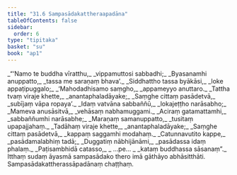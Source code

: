 ```yaml
---
title: "31.6 Sampasādakattheraapadāna"
tableOfContents: false
sidebar:
  order: 6
type: "tipitaka"
basket: "su"
book: "ap1"
---
```



<DynamicBreadcrumb />

<Division number="24" book="ap1" bookNo="20" page="284">

<Paragraph number="3465" type="verses" book="ap1">
_“‘Namo te buddha vīratthu,_  
_vippamuttosi sabbadhi;_  
_Byasanamhi anuppatto,_  
_tassa me saraṇaṃ bhava’._  

</Paragraph>

</Division>
<Division number="25" book="ap1" bookNo="20" page="284">

<Paragraph number="3466" type="verses" book="ap1">
_Siddhattho tassa byākāsi,_  
_loke appaṭipuggalo;_  
_‘Mahodadhisamo saṃgho,_  
_appameyyo anuttaro._  

</Paragraph>

</Division>
<Division number="26" book="ap1" bookNo="20" page="284">

<Paragraph number="3467" type="verses" book="ap1">
_Tattha tvaṃ viraje khette,_  
_anantaphaladāyake;_  
_Saṃghe cittaṃ pasādetvā,_  
_subījaṃ vāpa ropaya’._  

</Paragraph>

</Division>
<Division number="27" book="ap1" bookNo="20" page="285">

<Paragraph number="3468" type="verses" book="ap1">
_Idaṃ vatvāna sabbaññū,_  
_lokajeṭṭho narāsabho;_  
_Mameva anusāsitvā,_  
_vehāsaṃ nabhamuggami._  

</Paragraph>

</Division>
<Division number="28" book="ap1" bookNo="20" page="285">

<Paragraph number="3469" type="verses" book="ap1">
_Aciraṃ gatamattamhi,_  
_sabbaññumhi narāsabhe;_  
_Maraṇaṃ samanuppatto,_  
_tusitaṃ upapajjahaṃ._  

</Paragraph>

</Division>
<Division number="29" book="ap1" bookNo="20" page="285">

<Paragraph number="3470" type="verses" book="ap1">
_Tadāhaṃ viraje khette,_  
_anantaphaladāyake;_  
_Saṃghe cittaṃ pasādetvā,_  
_kappaṃ saggamhi modahaṃ._  

</Paragraph>

</Division>
<Division number="30" book="ap1" bookNo="20" page="285">

<Paragraph number="3471" type="verses" book="ap1">
_Catunnavutito kappe,_  
_pasādamalabhiṃ tadā;_  
_Duggatiṃ nābhijānāmi,_  
_pasādassa idaṃ phalaṃ._  

</Paragraph>

</Division>
<Division number="31" book="ap1" bookNo="20" page="285">

<Paragraph number="3472" type="verses" book="ap1">
_Paṭisambhidā catasso,_  
_ …pe… _  
_kataṃ buddhassa sāsanaṃ”._  

</Paragraph>

<Paragraph number="3473" book="ap1">
Itthaṃ sudaṃ āyasmā sampasādako thero imā gāthāyo abhāsitthāti.

</Paragraph>
</Division>

<Paragraph number="3474" type="center" book="ap1">
Sampasādakattherassāpadānaṃ chaṭṭhaṃ.
</Paragraph>